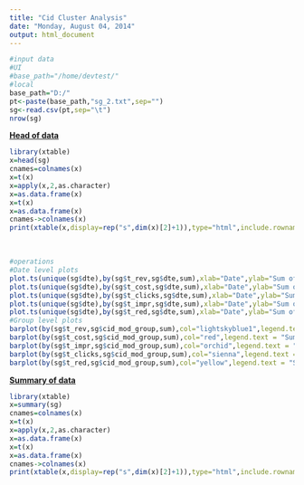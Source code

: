 ```yaml
---
title: "Cid Cluster Analysis"
date: "Monday, August 04, 2014"
output: html_document
---
```


```r
#input data
#UI
#base_path="/home/devtest/"
#local
base_path="D:/"
pt<-paste(base_path,"sg_2.txt",sep="")
sg<-read.csv(pt,sep="\t")
nrow(sg)
```

<p><b><u> Head of data</u></b></p>
```r
library(xtable)
x=head(sg)
cnames=colnames(x)
x=t(x)
x=apply(x,2,as.character)
x=as.data.frame(x)
x=t(x)
x=as.data.frame(x)
cnames->colnames(x)
print(xtable(x,display=rep("s",dim(x)[2]+1)),type="html",include.rownames=FALSE)
```
<br/>
```r
#operations
#Date level plots
plot.ts(unique(sg$dte),by(sg$t_rev,sg$dte,sum),xlab="Date",ylab="Sum of Revenue",xy.labels =as.character(by(sg$t_rev,sg$dte,sum)),col="darkslateblue");grid(col="grey")
plot.ts(unique(sg$dte),by(sg$t_cost,sg$dte,sum),xlab="Date",ylab="Sum of Cost",xy.labels =as.character(by(sg$t_cost,sg$dte,sum)),col="darkorchid3");grid(col="grey")
plot.ts(unique(sg$dte),by(sg$t_clicks,sg$dte,sum),xlab="Date",ylab="Sum of Clicks",xy.labels =as.character(by(sg$t_clicks,sg$dte,sum)),col="goldenrod4");grid(col="grey")
plot.ts(unique(sg$dte),by(sg$t_impr,sg$dte,sum),xlab="Date",ylab="Sum of Impressions",xy.labels =as.character(by(sg$t_impr,sg$dte,sum)),col="green");grid(col="grey")
plot.ts(unique(sg$dte),by(sg$t_red,sg$dte,sum),xlab="Date",ylab="Sum of Redirects",xy.labels =as.character(by(sg$t_red,sg$dte,sum)),col="lightcoral");grid(col="grey")
#Group level plots
barplot(by(sg$t_rev,sg$cid_mod_group,sum),col="lightskyblue1",legend.text = "Sum of Revenue",main = "Sum of Revenue analysis per group ",xlab="Group")
barplot(by(sg$t_cost,sg$cid_mod_group,sum),col="red",legend.text = "Sum of Cost",main = "Sum of Cost analysis per group ",xlab="Group")
barplot(by(sg$t_impr,sg$cid_mod_group,sum),col="orchid",legend.text = "Sum of Impressions",main = "Sum of Impressions analysis per group ",xlab="Group")
barplot(by(sg$t_clicks,sg$cid_mod_group,sum),col="sienna",legend.text = "Sum of Clicks",main = "Sum of Clicks analysis per group ",xlab="Group")
barplot(by(sg$t_red,sg$cid_mod_group,sum),col="yellow",legend.text = "Sum of Redirects",main = "Sum of Redirects analysis per group ",xlab="Group")
```
<p><b><u> Summary of data</u></b></p>
```r
library(xtable)
x=summary(sg)
cnames=colnames(x)
x=t(x)
x=apply(x,2,as.character)
x=as.data.frame(x)
x=t(x)
x=as.data.frame(x)
cnames->colnames(x)
print(xtable(x,display=rep("s",dim(x)[2]+1)),type="html",include.rownames=FALSE)
```

